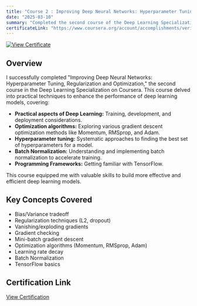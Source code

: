 ```yaml
---
title: "Course 2 : Improving Deep Neural Networks: Hyperparameter Tuning, Regularization and Optimization - Deep Learning Specialization (Coursera)"
date: "2025-03-10" 
summary: "Completed the second course of the Deep Learning Specialization, focusing on improving deep neural network performance."
certificateLink: "https://www.coursera.org/account/accomplishments/verify/R0HQCIMMXRDB"
---
```


[![View Certificate](https://img.shields.io/badge/View%20Certificate-blue?style=flat-square&logo=coursera&link=https://www.coursera.org/account/accomplishments/verify/R0HQCIMMXRDB)](https://www.coursera.org/account/accomplishments/verify/R0HQCIMMXRDB)

## Overview

I successfully completed "Improving Deep Neural Networks: Hyperparameter Tuning, Regularization and Optimization," the second course in the Deep Learning Specialization on Coursera. This course delved into practical techniques to enhance the performance of deep learning models, covering:

* **Practical aspects of Deep Learning:** Training, development, and deployment considerations.
* **Optimization algorithms:** Exploring various gradient descent optimization methods like Momentum, RMSprop, and Adam.
* **Hyperparameter tuning:** Systematic approaches to finding the best set of hyperparameters for a model.
* **Batch Normalization:** Understanding and implementing batch normalization to accelerate training.
* **Programming Frameworks:** Getting familiar with TensorFlow.

This course equipped me with valuable skills to build more effective and efficient deep learning models.

## Key Concepts Covered

* Bias/Variance tradeoff
* Regularization techniques (L2, dropout)
* Vanishing/exploding gradients
* Gradient checking
* Mini-batch gradient descent
* Optimization algorithms (Momentum, RMSprop, Adam)
* Learning rate decay
* Batch Normalization
* TensorFlow basics

## Certification Link

[View Certification](https://www.coursera.org/account/accomplishments/verify/R0HQCIMMXRDB)